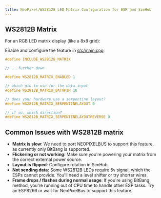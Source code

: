 ```yaml
---
title: NeoPixel/WS2812B LED Matrix Configuration for ESP and SimHub
---
```



## WS2812B Matrix

For an <AffiliateLink type={ProductType.NeoMatrix}>RGB LED matrix display</AffiliateLink> (like a 8x8 grid):

Enable and configure the feature in [src/main.cpp](https://github.com/eCrowneEng/ESP-SimHub/blob/main/src/main.cpp):

```cpp
#define INCLUDE_WS2812B_MATRIX

// ...further down

#define WS2812B_MATRIX_ENABLED 1

// which pin to use for the data input
#define WS2812B_MATRIX_DATAPIN 10

// does your hardware use a serpentine layout?
#define WS2812B_MATRIX_SERPENTINELAYOUT 0

// if so, which direction?
#define WS2812B_MATRIX_SERPENTINELAYOUTREVERSE 0

```

## Common Issues with WS2812B matrix

- **Matrix is slow**: We need to port NEOPIXELBUS to support this feature, as currently only BitBang is supported.
- **Flickering or not working**: Make sure you're powering your matrix from the correct external power source.
- **Layout is flipped**: Configure rotation in SimHub.
- **Not sending data**: Some WS2812B LEDs require 5v signal, which the ESPs cannot provide. You'll need a level shifter or try shorter wires.
- **Frame drops / flashes during normal usage**: If you're using BitBang method, you're running out of CPU time to handle other ESP tasks. Try an ESP8266 or wait for NeoPixelBus to support this feature.
